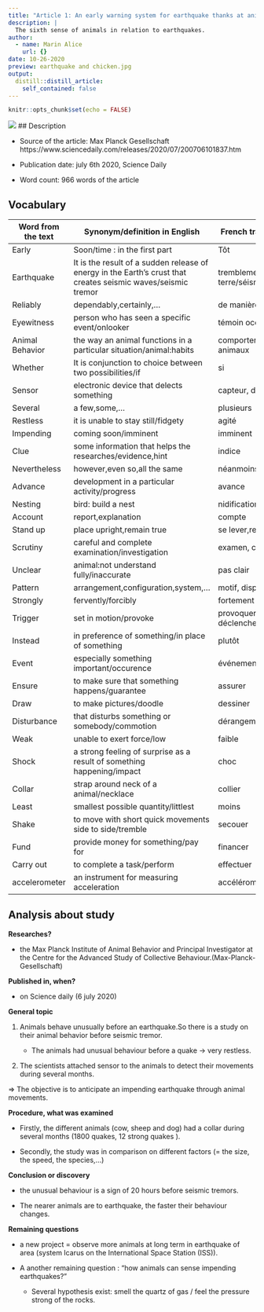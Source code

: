```yaml
---
title: "Article 1: An early warning system for earthquake thanks at animals"
description: |
  The sixth sense of animals in relation to earthquakes.
author:
  - name: Marin Alice
    url: {}
date: 10-26-2020
preview: earthquake and chicken.jpg
output:
  distill::distill_article:
    self_contained: false
---
```


```r
knitr::opts_chunk$set(echo = FALSE)
```


![](earthquake and chicken.jpg)
## Description 

* Source of the article: Max Planck Gesellschaft
https://www.sciencedaily.com/releases/2020/07/200706101837.htm 

* Publication date: july 6th 2020, Science Daily

* Word count: 966 words of the article

## Vocabulary

**Word from the text** | **Synonym/definition in English** | **French translation**
-----------------------|-----------------------------------|--------------------------
Early                  |Soon/time : in the first part      |Tôt                       
Earthquake             |It is the result of a sudden release of energy in the Earth's crust that creates seismic waves/seismic tremor                                       |tremblement de terre/séisme
Reliably               |dependably,certainly,...           | de manière fiable                         
Eyewitness             |person who has seen a specific event/onlooker   |témoin occulaire                      
Animal Behavior        |the way an animal functions in a particular situation/animal:habits                              |comportement des animaux
Whether                | It is conjunction to choice between two possibilities/if  |si                  
Sensor                 |electronic device that delects something  |capteur, détecteur
Several                |a few,some,...                     |plusieurs
Restless               |it is unable to stay still/fidgety |agité
Impending              |coming soon/imminent               |imminent
Clue                   |some information that helps the researches/evidence,hint  |indice
Nevertheless           |however,even so,all the same       |néanmoins,toutefois
Advance                |development in a particular activity/progress |avance
Nesting                |bird: build a nest                 |nidification
Account                |report,explanation                 |compte
Stand up               |place upright,remain true          |se lever,relever
Scrutiny               |careful and complete examination/investigation  |examen, contrôle
Unclear                |animal:not understand fully/inaccurate |pas clair
Pattern                |arrangement,configuration,system,... |motif, disposition
Strongly               |fervently/forcibly                 |fortement
Trigger                |set in motion/provoke              |provoquer, déclencher
Instead                |in preference of something/in place of something |plutôt
Event                  |especially something important/occurence |événement
Ensure                 |to make sure that something happens/guarantee |assurer
Draw                   |to make pictures/doodle            |dessiner
Disturbance            |that disturbs something or somebody/commotion |dérangement
Weak                   |unable to exert force/low          |faible
Shock                  |a strong feeling of surprise as a result of something happening/impact |choc
Collar                 |strap around neck of a animal/necklace  |collier
Least                  |smallest possible quantity/littlest  |moins
Shake                  |to move with short quick movements side to side/tremble |secouer
Fund                   |provide money for something/pay for |financer
Carry out              |to complete a task/perform  |effectuer
accelerometer          |an instrument for measuring acceleration | accéléromètre

## Analysis about study

**Researches?**

  * the Max Planck Institute of Animal Behavior and Principal Investigator at the Centre for the Advanced Study of Collective Behaviour.(Max-Planck-Gesellschaft)

**Published in, when?**

  * on Science daily (6 july 2020)

**General topic**

1. Animals behave unusually before an earthquake.So there is a study on their animal behavior before seismic tremor.

    * The animals had unusual behaviour before a quake -> very restless. 

2. The scientists attached sensor to the animals to detect their movements during several months.

  => The objective is to anticipate an impending earthquake through animal movements.

**Procedure, what was examined**

* Firstly, the different animals (cow, sheep and dog) had a collar during several months (1800 quakes, 12 strong quakes ). 

* Secondly, the study was in comparison on different factors (= the size, the speed, the species,...)

**Conclusion or discovery**

* the unusual behaviour is a sign of 20 hours before seismic tremors. 

* The nearer animals are to earthquake, the faster their behaviour changes.

**Remaining questions**

* a new project = observe more animals at long term in earthquake of area (system Icarus on the International Space Station (ISS)). 

* A another remaining question : "how animals can sense impending earthquakes?"
    * Several hypothesis exist: smell the quartz of gas / feel the pressure strong of the rocks.
